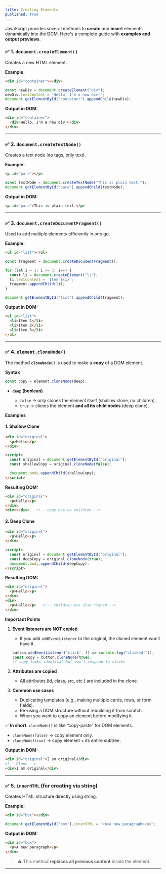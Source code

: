 ```yaml
---
title: Creating Elements
published: true
---
```


JavaScript provides several methods to **create** and **insert** elements dynamically into the DOM. Here's a complete guide with **examples and output previews**.


### ✅ 1. `document.createElement()`

Creates a new HTML element.

**Example:**
```html
<div id="container"></div>
```

```js
const newDiv = document.createElement("div");
newDiv.textContent = "Hello, I'm a new div!";
document.getElementById("container").appendChild(newDiv);
```

**Output in DOM:**

```html
<div id="container">
  <div>Hello, I'm a new div!</div>
</div>
```

---

### ✅ 2. `document.createTextNode()`

Creates a text node (no tags, only text).

**Example:**

```html
<p id="para"></p>
```

```js
const textNode = document.createTextNode("This is plain text.");
document.getElementById("para").appendChild(textNode);
```

**Output in DOM:**

```html
<p id="para">This is plain text.</p>
```

---

### ✅ 3. `document.createDocumentFragment()`

Used to add multiple elements efficiently in one go.

**Example:**

```html
<ul id="list"></ul>
```

```js
const fragment = document.createDocumentFragment();

for (let i = 1; i <= 3; i++) {
  const li = document.createElement("li");
  li.textContent = `Item ${i}`;
  fragment.appendChild(li);
}

document.getElementById("list").appendChild(fragment);
```

**Output in DOM:**

```html
<ul id="list">
  <li>Item 1</li>
  <li>Item 2</li>
  <li>Item 3</li>
</ul>
```

---

### ✅ 4. `element.cloneNode()`

The method **`cloneNode()`** is used to make a **copy** of a DOM element.

**Syntax**

```js
const copy = element.cloneNode(deep);
```

* **`deep` (boolean)**

  * `false` → only clones the element itself (shallow clone, no children).
  * `true` → clones the element **and all its child nodes** (deep clone).

**Examples**

#### 1. Shallow Clone

```html
<div id="original">
  <p>Hello</p>
</div>

<script>
  const original = document.getElementById("original");
  const shallowCopy = original.cloneNode(false);

  document.body.appendChild(shallowCopy);
</script>
```

**Resulting DOM:**

```html
<div id="original">
  <p>Hello</p>
</div>
<div></div>   <!-- copy has no children -->
```

#### 2. Deep Clone

```html
<div id="original">
  <p>Hello</p>
</div>

<script>
  const original = document.getElementById("original");
  const deepCopy = original.cloneNode(true);
  document.body.appendChild(deepCopy);
</script>
```

**Resulting DOM:**

```html
<div id="original">
  <p>Hello</p>
</div>
<div>
  <p>Hello</p>   <!-- children are also cloned -->
</div>
```

**Important Points**

1. **Event listeners are NOT copied**

   * If you add `addEventListener` to the original, the cloned element won’t have it.

   ```js
   button.addEventListener("click", () => console.log("clicked!"));
   const copy = button.cloneNode(true);
   // copy looks identical but won't respond to clicks
   ```

2. **Attributes are copied**

   * All attributes (id, class, src, etc.) are included in the clone.

3. **Common use cases**

   * Duplicating templates (e.g., making multiple cards, rows, or form fields).
   * Re-using a DOM structure without rebuilding it from scratch.
   * When you want to copy an element before modifying it.

✅ **In short**:
`cloneNode()` is like “copy-paste” for DOM elements.

* `cloneNode(false)` → copy element only.
* `cloneNode(true)` → copy element + its entire subtree.


**Output in DOM:**

```html
<div id="original">I am original</div>
<!-- Clone -->
<div>I am original</div>
```

---

### ✅ 5. `innerHTML` (for creating via string)

Creates HTML structure directly using string.

**Example:**

```html
<div id="box"></div>
```

```js
document.getElementById("box").innerHTML = "<p>A new paragraph</p>";
```

**Output in DOM:**

```html
<div id="box">
  <p>A new paragraph</p>
</div>
```

> ⚠️ This method **replaces all previous content** inside the element.

---

